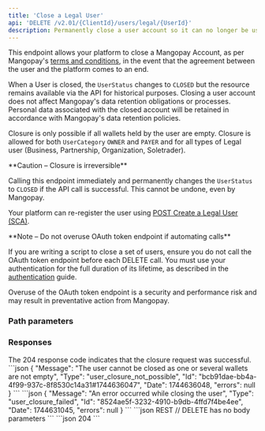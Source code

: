 ```yaml
---
title: 'Close a Legal User'  
api: 'DELETE /v2.01/{ClientId}/users/legal/{UserId}'
description: Permanently close a user account so it can no longer be used
---
```



This endpoint allows your platform to close a Mangopay Account, as per Mangopay's <a href="https://mangopay.com/terms-and-conditions" target="_blank">terms and conditions</a>, in the event that the agreement between the user and the platform comes to an end.

When a User is closed, the `UserStatus` changes to `CLOSED` but the resource remains available via the API for historical purposes. Closing a user account does not affect Mangopay's data retention obligations or processes. Personal data associated with the closed account will be retained in accordance with Mangopay's data retention policies.

Closure is only possible if all wallets held by the user are empty. Closure is allowed for both `UserCategory` `OWNER` and `PAYER` and for all types of Legal user (Business, Partnership, Organization, Soletrader).

<Warning>
**Caution – Closure is irreversible**

Calling this endpoint immediately and permanently changes the `UserStatus` to `CLOSED` if the API call is successful. This cannot be undone, even by Mangopay. 

Your platform can re-register the user using [POST Create a Legal User (SCA)](/api-reference/users/create-legal-user-sca).
</Warning>

<Note>
**Note – Do not overuse OAuth token endpoint if automating calls**

If you are writing a script to close a set of users, ensure you do not call the OAuth token endpoint before each DELETE call. You must use your authentication for the full duration of its lifetime, as described in the [authentication](/api-reference/overview/authentication#2-use-the-bearer-token-for-its-full-lifetime) guide.

Overuse of the OAuth token endpoint is a security and performance risk and may result in preventative action from Mangopay.
</Note>

### Path parameters  

<UserId />  

### Responses

<AccordionGroup>
<Accordion title="204 - No Content" defaultOpen>
The 204 response code indicates that the closure request was successful.
</Accordion>
</AccordionGroup>

<AccordionGroup>
<Accordion title="400 - Wallets not empty">
```json 
{
    "Message": "The user cannot be closed as one or several wallets are not empty",
    "Type": "user_closure_not_possible",
    "Id": "bcb91dae-bb4a-4f99-937c-8f8530c14a31#1744636047",
    "Date": 1744636048,
    "errors": null
}
```
</Accordion>
<Accordion title="400 - User already closed">
```json 
{
    "Message": "An error occurred while closing the user",
    "Type": "user_closure_failed",
    "Id": "8524ae5f-3232-4910-b9db-4ffd7f4be4ee",
    "Date": 1744631045,
    "errors": null
}
```
</Accordion>
</AccordionGroup>

<RequestExample>
```json REST
// DELETE has no body parameters
```
</RequestExample>

<ResponseExample>
```json 204
```
</ResponseExample>